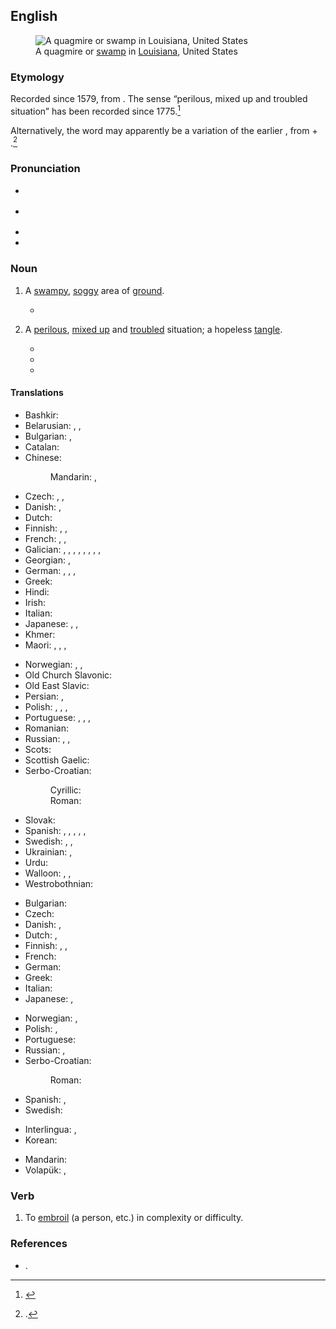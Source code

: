 ==English==
{{was wotd|2016|June|7}}
{{wikipedia}}
[[File:Louisiana Swamp 2 (8729909022).jpg|thumb|A quagmire or [[swamp#Noun|swamp]] in [[Louisiana]], United States]]

===Etymology===
Recorded since 1579, from {{af|en|quag|mire}}. The sense “perilous, mixed up and troubled situation” has been recorded since 1775.<ref>{{R:Online Etymology Dictionary}}</ref>

Alternatively, the word may apparently be a variation of the earlier {{m|en|quakemire}}, from {{m|en|quake}} + {{m|en|mire}}.<ref>{{R:Century 1911}}.</ref>

===Pronunciation===
* {{a|RP}} {{IPA|en|/ˈkwɒɡ.maɪə(ɹ)/}}
* {{a|GA}} {{IPA|en|/ˈkwæɡ.maɪəɹ/}}
* {{audio|en|en-au-quagmire.ogg|Audio (AU)}}
* {{hyphenation|en|quag|mire}}

===Noun===
{{en-noun}}

# A [[swampy]], [[soggy]] area of [[ground]].
#: {{synonyms|en|marsh|marshland|mire|quag}}
#: {{ux|en|That '''quagmire''' regularly ‘swallows’ caught-up hikers’ boots}}
#* {{quote-book|1=en|year=1887|author=H. Rider Haggard|authorlink=H. Rider Haggard|title=She: A History of Adventure|url=http://www.gutenberg.org/files/3155/3155-0.txt|passage=Never did I see a more dreary and depressing scene. Miles on miles of '''quagmire''', varied only by bright green strips of comparatively solid ground, and by deep and sullen pools fringed with tall rushes, in which the bitterns boomed and the frogs croaked incessantly: miles on miles of it without a break, unless the fever fog can be called a break.}}
# {{lb|en|figuratively}} A [[perilous]], [[mixed up]] and [[troubled]] situation; a hopeless [[tangle]].
#: {{syn|en|predicament|Thesaurus:difficult situation}}
#: {{ux|en|The paperwork got lost in a '''quagmire''' of bureaucracy.}}
#: {{ux|en|Those election results are a '''quagmire''' for any coalition except one of national union.}}
#* {{quote-book|en|year=1834|author={{w|Letitia Elizabeth Landon}}|title=Francesca Carrara|volume=1|page=168-169|text="And what was this, my beloved brother, but a vain yielding to unbridled imagination, which, like a spring confined to one spot, collects its pure clear waters, and in at once a beauty and a blessing; but which, allowed to spread abroad in every direction, oozes through the marshy earth, becomes stagnant, and is habited by the loathsome reptile. That which would have been a green haunt, with its fair fountain, is a dreary and useless '''quagmire'''. Is it not thus with the mind, Guido?"}}
#* {{quote-web|en|author=Danette Chavez|title=Campaigns are Waged On and Off the ''[[w:Game of Thrones|Game Of Thrones]]'' Battlefield (Newbies)|archiveurl=https://web.archive.org/web/20210128115426/https://tv.avclub.com/campaigns-are-waged-on-and-off-the-game-of-thrones-batt-1834536681|archivedate=28 January 2021|work={{w|The A.V. Club}}|date=5 May 2019|passage=I’ve had my doubts about Daenerys’ ability to rule, inspired in part by the '''quagmire''' in Meereen. Still, this feels like a precipitous decline. The queen of sobriquets has always been power hungry.}}
#* {{quote-journal|en|author=Stephen Marche|title=The Algorithm That Could Take Us Inside Shakespeare’s Mind|work=The New York Times|date=2021-11-24|url=https://www.nytimes.com/2021/11/24/books/review/shakespeare-cohere-natural-language-processing.html|issn=0362-4331|passage=The only way to know Shakespeare is through his works, and his works are textual '''quagmires'''.}}

====Translations====
{{trans-top|swampy ground}}
* Bashkir: {{t|ba|һаҙ}}
* Belarusian: {{t|be|бало́та|n}}, {{t|be|дры́гва|f}}, {{t+|be|ба́гна|n}}
* Bulgarian: {{t+|bg|треса́вище|n}}, {{t+|bg|мочур|m}}
* Catalan: {{t+|ca|pantà|m}}
* Chinese:
*: Mandarin: {{t+|cmn|沼澤}}, {{t+|cmn|沼泽|tr=zhǎozé}}
* Czech: {{t+|cs|bažina|f}}, {{t|cs|močál|m}}, {{t|cs|třasovisko|n}}
* Danish: {{t+|da|sump|c}}, {{t|da|dynd|n}}
* Dutch: {{qualifier|land}} {{t+|nl|moeras|n}}
* Finnish: {{t+|fi|hete}}, {{t|fi|hetteikkö}}, {{t+|fi|jorpakko}}
* French: {{t+|fr|bourbier|m}}, {{t+|fr|marais|m}}, {{t+|fr|marécage|m}}
* Galician: {{t+|gl|groto|m}}, {{t|gl|aluteiro|m}}, {{t+|gl|lamazal|m}}, {{t|gl|tremoeiro|m}}, {{t|gl|chagorza|f}}, {{t+|gl|toleiro|m}}, {{t|gl|sapale|m}}, {{t|gl|foroncho|m}}, {{t+|gl|bulleiro|m}}
* Georgian: {{t|ka|ჭაობი}}, {{t|ka|ჭანჭრობი}}
* German: {{t+|de|Sumpf|m}}, {{t+|de|Morast|m}}, {{t|de|Morastboden|m}}, {{t+|de|Sumpfboden|m}}
* Greek: {{t+|el|βάλτος|m}}
* Hindi: {{t+|hi|दलदल|m}}
* Irish: {{t|ga|bogach|m}}
* Italian: {{t+|it|pantano|m}}
* Japanese: {{t|ja|泥濘|tr=[[ぬかるみ]], nukarumi}} {{qualifier|colloquial}}, {{t|ja|沼地|tr=ぬまち, numachi}} {{qualifier|type of a land}}, {{t+|ja|湿地|tr=しっち, shitchi}}
* Khmer: {{t|km|ភក់ជ្រៅ|tr=pʰʊək crɨv}}
* Maori: {{t|mi|powharu}}, {{t|mi|wharu}}, {{t|mi|oru}}, {{t|mi|poharu}}
{{trans-mid}}
* Norwegian: {{t|no|myr|f}}, {{t+|no|sump|n}}, {{t+|no|sump|n}}
* Old Church Slavonic: {{t|cu|блато|n}}
* Old East Slavic: {{t|orv|болото|n}}
* Persian: {{t+|fa|باتلاق|tr=bâtlâq}}, {{t+|fa|خلاب|tr=xalâb}}
* Polish: {{t+|pl|bagno|n}}, {{t+|pl|trzęsawisko|n}}, {{t+|pl|bagno|n}}, {{t+|pl|błoto|n}}
* Portuguese: {{t+|pt|pântano|m}}, {{t+|pt|charco|m}}, {{t+|pt|brejo|m}}, {{t+|pt|paul|m}}
* Romanian: {{t+|ro|mlaștină|f}}
* Russian: {{t+|ru|боло́то|n}}, {{t+|ru|топь|f}}, {{t+|ru|тряси́на|f}}
* Scots: {{t|sco|champ}}
* Scottish Gaelic: {{t|gd|boglach|f}}
* Serbo-Croatian: {{t+|sh|močvara|f}}
*: Cyrillic: {{t|sh|бла̏то|n}}
*: Roman: {{t+|sh|blȁto|n}}
* Slovak: {{t|sk|močiar|m}}
* Spanish: {{t+|es|pantano|m}}, {{t+|es|ciénaga|f}}, {{t+|es|tremedal|m}}, {{t+|es|cenagal|m}}, {{t|es|barrizal|m}}, {{t+|es|lamedal|m}}
* Swedish: {{t+|sv|gungfly}}, {{t+|sv|moras}}, {{t+|sv|sumpmark}}
* Ukrainian: {{t|uk|трясови́на|f}}, {{t+|uk|боло́то|n}}
* Urdu: {{t|ur|دلدل|m|tr=daldal}}
* Walloon: {{t|wa|bourbî|m}}, {{t+|wa|wachisse|m}}, {{t+|wa|maraexhe|m|f}}
* Westrobothnian: {{t|gmq-bot|dôvahôḷ|n}}
{{trans-bottom}}

{{trans-top|perilous, mixed up and troubled situation}}
* Bulgarian: {{t|bg|затруднено положение}}
* Czech: {{t+|cs|šlamastyka|f}}
* Danish: {{t|da|dynd|n}}, {{t|da|hængedynd|n}}
* Dutch: {{t+|nl|moeras|n}}, {{t+|nl|drijfzand|n}}
* Finnish: {{t+|fi|sokkelo}}, {{t|fi|syöverit|p}}, {{t|fi|kiipeli}}
* French: {{t+|fr|bourbier|m}}
* German: {{t+|de|Zwickmühle|f}}
* Greek: {{t+|el|τέλμα|n}}
* Italian: {{t+|it|ginepraio|m}}
* Japanese: {{t+|ja|苦境|tr=kukyō}}, {{t+|ja|窮地|tr=kyūchi}}
{{trans-mid}}
* Norwegian: {{t|no|hengemyr|f}}, {{t|no|kvikksand|f}}
* Polish: {{t+|pl|bagno|n}}, {{t+|pl|błoto|n}}
* Portuguese: {{t+|pt|confusão|f}}
* Russian: {{t+|ru|тряси́на|f}}, {{t+|ru|боло́то|n}}
* Serbo-Croatian:
*: Roman: {{t|sh|živi pijesak}}
* Spanish: {{t+|es|dilema|m}}, {{t+|es|apuro|m}}
* Swedish: {{t+|sv|träsk}}
{{trans-bottom}}

{{checktrans-top}}
* Interlingua: {{t-check|ia|palude}}, {{t-check|ia|fangositate}}
* Korean: {{t+check|ko|곤경}}
{{trans-mid}}
* Mandarin: {{t+check|cmn|泥沼|tr=ní zhǎo}}
* Volapük: {{t+check|vo|maräd}}, {{t+check|vo|lulak}}
{{trans-bottom}}

===Verb===
{{en-verb}}

# {{lb|en|transitive}} To [[embroil]] (a person, etc.) in complexity or difficulty.

===References===
<references/>
* {{R:OneLook}}.

{{C|en|Landforms|Water}}